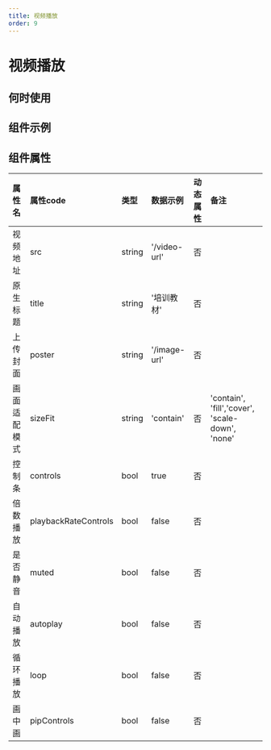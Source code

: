```yaml
---
title: 视频播放
order: 9
---
```


# 视频播放

## 何时使用

## 组件示例

  
## 组件属性

| 属性名 |  属性code  | 类型 | 数据示例  | 动态属性 | 备注 |
| :------ | :------ | :------ | :------ | :----- | :----- |
| 视频地址   | src | string | '/video-url' | 否 |  |
| 原生标题   | title | string | '培训教材' | 否 |  |
| 上传封面   | poster | string | '/image-url' | 否 |  |
| 画面适配模式  | sizeFit | string | 'contain' | 否 | 'contain', 'fill','cover', 'scale-down', 'none' | 
| 控制条   | controls | bool | true | 否 |  |
| 倍数播放   | playbackRateControls | bool | false | 否 |  |
| 是否静音   | muted | bool | false | 否 |  |
| 自动播放   | autoplay | bool | false | 否 |  |
| 循环播放   | loop | bool | false | 否 |  |
| 画中画   | pipControls | bool | false | 否 |  |